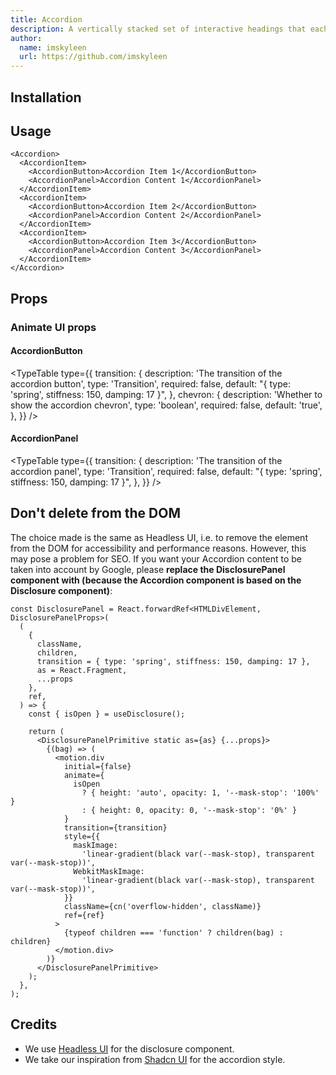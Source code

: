 ```yaml
---
title: Accordion
description: A vertically stacked set of interactive headings that each reveal an associated section of content built with Headless UI.
author:
  name: imskyleen
  url: https://github.com/imskyleen
---
```


<ComponentPreview name="headless-accordion-demo" />

## Installation

<ComponentInstallation name="headless-accordion" />

## Usage

```tsx
<Accordion>
  <AccordionItem>
    <AccordionButton>Accordion Item 1</AccordionButton>
    <AccordionPanel>Accordion Content 1</AccordionPanel>
  </AccordionItem>
  <AccordionItem>
    <AccordionButton>Accordion Item 2</AccordionButton>
    <AccordionPanel>Accordion Content 2</AccordionPanel>
  </AccordionItem>
  <AccordionItem>
    <AccordionButton>Accordion Item 3</AccordionButton>
    <AccordionPanel>Accordion Content 3</AccordionPanel>
  </AccordionItem>
</Accordion>
```

## Props

<div className="flex flex-row gap-x-3">
  <ExternalLink href="https://headlessui.com/react/disclosure" text="Docs" />
  <ExternalLink
    href="https://headlessui.com/react/disclosure#component-api"
    text="API Reference"
  />
</div>

### Animate UI props

#### AccordionButton

<TypeTable
  type={{
    transition: {
      description: 'The transition of the accordion button',
      type: 'Transition',
      required: false,
      default: "{ type: 'spring', stiffness: 150, damping: 17 }",
    },
    chevron: {
      description: 'Whether to show the accordion chevron',
      type: 'boolean',
      required: false,
      default: 'true',
    },
  }}
/>

#### AccordionPanel

<TypeTable
  type={{
    transition: {
      description: 'The transition of the accordion panel',
      type: 'Transition',
      required: false,
      default: "{ type: 'spring', stiffness: 150, damping: 17 }",
    },
  }}
/>

## Don't delete from the DOM

The choice made is the same as Headless UI, i.e. to remove the element from the DOM for accessibility and performance reasons. However, this may pose a problem for SEO. If you want your Accordion content to be taken into account by Google, please **replace the DisclosurePanel component with (because the Accordion component is based on the Disclosure component)**:

```tsx title="components/animate-ui/headless-disclosure.tsx"
const DisclosurePanel = React.forwardRef<HTMLDivElement, DisclosurePanelProps>(
  (
    {
      className,
      children,
      transition = { type: 'spring', stiffness: 150, damping: 17 },
      as = React.Fragment,
      ...props
    },
    ref,
  ) => {
    const { isOpen } = useDisclosure();

    return (
      <DisclosurePanelPrimitive static as={as} {...props}>
        {(bag) => (
          <motion.div
            initial={false}
            animate={
              isOpen
                ? { height: 'auto', opacity: 1, '--mask-stop': '100%' }
                : { height: 0, opacity: 0, '--mask-stop': '0%' }
            }
            transition={transition}
            style={{
              maskImage:
                'linear-gradient(black var(--mask-stop), transparent var(--mask-stop))',
              WebkitMaskImage:
                'linear-gradient(black var(--mask-stop), transparent var(--mask-stop))',
            }}
            className={cn('overflow-hidden', className)}
            ref={ref}
          >
            {typeof children === 'function' ? children(bag) : children}
          </motion.div>
        )}
      </DisclosurePanelPrimitive>
    );
  },
);
```

## Credits

- We use [Headless UI](https://headlessui.com/react/disclosure) for the disclosure component.
- We take our inspiration from [Shadcn UI](https://ui.shadcn.com/docs/components/accordion) for the accordion style.
